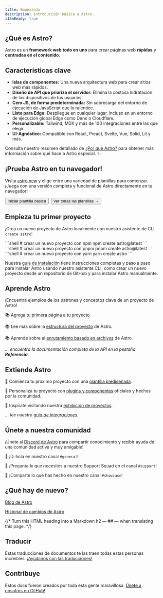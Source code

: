 ```yaml
---
title: Empezando
description: Introducción básica a Astro.
i18nReady: true
---
```


<h2>¿Qué es Astro?</h2>

Astro es un **framework web todo en uno** para crear páginas web **rápidas** y **centradas en el contenido**.

## Características clave

- **Islas de componentes:** Una nueva arquitectura web para crear sitios web más rápidos.
- **Diseño de API que prioriza el servidor:** Elimina la costosa hidratación de los dispositivos de tus usuarios.
- **Cero JS, de forma predeterminada:** Sin sobrecarga del entorno de ejecución de JavaScript que lo ralentice.
- **Listo para Edge:** Despliegue en cualquier lugar, incluso en un entorno de ejecución global Edge como Deno o Cloudflare.
- **Personalizable:** Tailwind, MDX y más de 100 integraciones entre las que elegir.
- **UI-Agnóstico:** Compatible con React, Preact, Svelte, Vue, Solid, Lit y más.

Consulta nuestro resumen detallado de [¿Por qué Astro?](/es/concepts/why-astro/) para obtener más información sobre qué hace a Astro especial. ✨

## ¡Prueba Astro en tu navegador!

Visita [astro.new](https://astro.new/) y elige entre una variedad de plantillas para comenzar. ¡Juega con una versión completa y funcional de Astro directamente en tu navegador!

<div style="display: flex; flex-wrap: wrap; gap: 0.5rem;">
  <Button href="https://astro.new/basics?on=stackblitz">Iniciar plantilla básica</Button>
  <Button variant="outline" href="https://astro.new/">Ver todas las plantillas →</Button>
</div>

## Empieza tu primer proyecto

¡Crea un nuevo proyecto de Astro localmente con nuestro asistente de CLI `create astro`!

<PackageManagerTabs>
  <Fragment slot="npm">
  ```shell
  # crear un nuevo proyecto con npm
  npm create astro@latest
  ```
  </Fragment>
  <Fragment slot="pnpm">
  ```shell
  # crear un nuevo proyecto con pnpm
  pnpm create astro@latest
  ```
  </Fragment>
  <Fragment slot="yarn">
  ```shell
  # crear un nuevo proyecto con yarn
  yarn create astro
  ```
  </Fragment>
</PackageManagerTabs>

Nuestra [guía de instalación](/es/install/auto/) tiene instrucciones completas y paso a paso para instalar Astro usando nuestro asistente CLI, como crear un nuevo proyecto desde un repositorio de GitHub y para instalar Astro manualmente.


## Aprende Astro

¡Encuentra ejemplos de los patrones y conceptos clave de un proyecto de Astro!

📚 [Agrega tu primera página](/es/core-concepts/astro-pages/) a tu proyecto.

📚 Lee más sobre la [estructura del proyecto](/es/core-concepts/project-structure/) de Astro.

📚 Aprende sobre el [enrutamiento basado en archivos](/es/core-concepts/routing/) de Astro.

*... encuentra la documentación completa de la API en la pestaña **Referencia**.*

## Extiende Astro

🧰 Comienza tu próximo proyecto con una [plantilla prediseñada](https://astro.build/themes).

🧰 Personaliza tu proyecto con [plugins y componentes](https://astro.build/integrations/) oficiales y hechos por la comunidad.

🧰 Inspírate visitando nuestra [exhibición de proyectos](https://astro.build/showcase).

*... lee nuestra [guía de integraciones](/es/guides/integrations-guide/)*.


## Únete a nuestra comunidad

¡Únete al [Discord de Astro](https://astro.build/chat) para compartir conocimiento y recibir ayuda de una comunidad activa y muy amigable!

💬 ¡Di hola en nuestro canal `#general`!

💬 ¡Pregunta lo que necesites a nuestro Support Squad en el canal `#support`!

💬 ¡Comparte lo que has hecho en nuestro canal `#showcase`!


## ¿Qué hay de nuevo?

[Blog de Astro](https://astro.build/blog/)

[Historial de cambios de Astro](https://github.com/withastro/astro/blob/main/packages/astro/CHANGELOG.md)

<TranslatorList githubRepo="withastro/docs">
{/* Turn this HTML heading into a Markdown h2 — ## — when translating this page. */}
<h2>Traducir</h2>

Estas traducciones de documentos te las traen todas estas personas increíbles. [¡Ayúdanos con las traducciones!](https://github.com/withastro/docs/blob/main/contributor-guides/translating-astro-docs.md)
</TranslatorList>

## Contribuye

Estos docs fueron creados por toda esta gente maravillosa. [Únete a nosotros en GitHub!](https://github.com/withastro/docs)

<ContributorList githubRepo="withastro/docs" />

